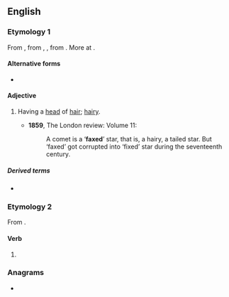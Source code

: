 ==English==

===Etymology 1===
From {{inh|en|enm|*faxed}}, from {{inh|en|ang|feaxed}}, {{m|ang|ġefeaxed|t=haired; having hair}}, from {{der|en|ang|feax||hair}}. More at {{l|en|fax}}.

====Alternative forms====
* {{l|en|fixed}}

====Adjective====
{{en-adj}}

# {{lb|en|obsolete}} Having a [[head]] of [[hair]]; [[hairy]].
#* '''1859''', The London review: Volume 11:
#*: A comet is a ‘'''faxed'''’ star, that is, a hairy, a tailed star. But ‘faxed’ got corrupted into ‘fixed’ star during the seventeenth century.

=====Derived terms=====
* {{l|en|faxed star}}

===Etymology 2===
From {{m|en|fax||to send a fax/facsimile}}.

====Verb====
{{head|en|verb form}}

# {{en-past of|fax}}

===Anagrams===
* {{anagrams|en|a=adefx|xfade}}